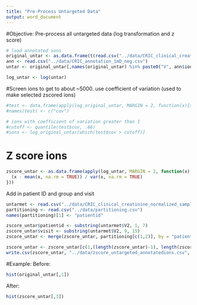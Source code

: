 ```yaml
---
title: "Pre-Process Untargeted Data"
output: word_document
---
```


#Objective: Pre-process all untargeted data (log transformation and z score)

```r
# load annotated ions
original_untar <- as.data.frame(t(read.csv("../data/CRIC_clinical_creatinine_normalized_data.csv")))
ann <- read.csv("../data/CRIC_annotation_1mD_neg.csv")
untar <- original_untar[,names(original_untar) %in% paste0("V", ann$ion)]

log_untar <- log(untar)

```

#Screen ions to get to about ~5000. use coefficient of variation (used to make selected zscored ions)
```r
#test <- data.frame(apply(log_original_untar, MARGIN = 2, function(x){sd(x)/mean(x)}))
#names(test) <- c("cov")

# ions with coefficient of variation greater than 1
#cutoff <- quantile(test$cov, .66)
#ions <- log_original_untar[which(test$cov > cutoff)]

```

# Z score ions
```r

zscore_untar <- as.data.frame(apply(log_untar, MARGIN = 2, function(x) {
  (x - mean(x, na.rm = TRUE)) / var(x, na.rm = TRUE)
}))

```

Add in patient ID and group and visit
```r
untarmet <- read.csv("../data/CRIC_clinical_creatinine_normalized_samplemetadata.csv", header = FALSE)
partitioning <- read.csv("../data/partitioning.csv")
names(partitioning)[1] <- "patientid"

zscore_untar$patientid <- substring(untarmet$V2, 1, 7)
zscore_untar$visit <- substring(untarmet$V2, 9, 15)
zscore_untar <- merge(zscore_untar, partitioning[c(1,2)], by = "patientid") # combine groupings and patient ids in order

zscore_untar <- zscore_untar[c(1,(length(zscore_untar)-1), length(zscore_untar), 2:(length(zscore_untar)-2))]
write.csv(zscore_untar, "../data/zscore_untargeted_annotatedions.csv", row.names = FALSE, col.names = colnames(zscore_untar))

```


#Example:
Before:
```r
hist(original_untar[,1])
```
After:
```r
hist(zscore_untar[,3])
```

```r

```
